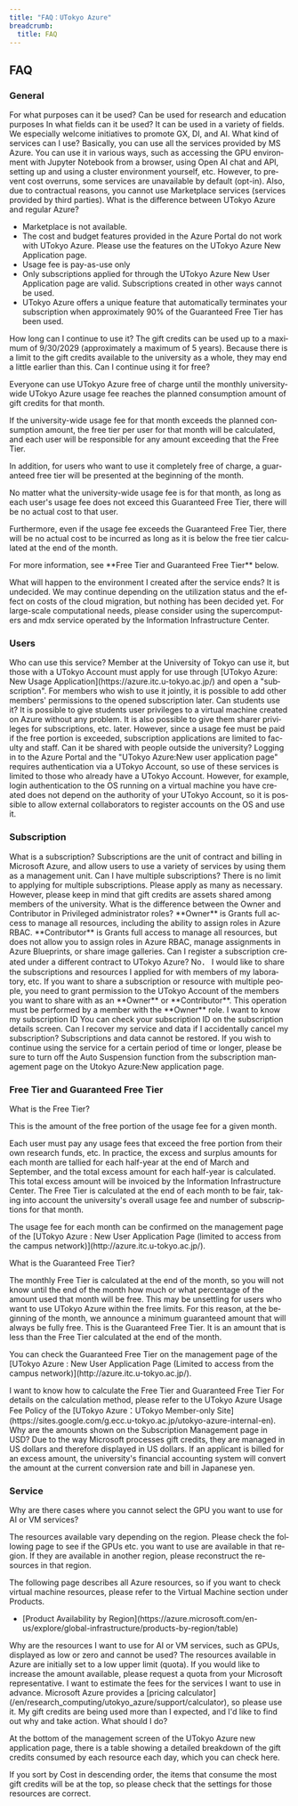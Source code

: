 ```yaml
---
title: "FAQ：UTokyo Azure"
breadcrumb:
  title: FAQ
---
```



## FAQ

### General

<HelpItem lang="en" type="details">
  <Fragment slot="problem">For what purposes can it be used?</Fragment>
  <Fragment slot="solution">Can be used for research and education purposes</Fragment>
</HelpItem>

<HelpItem lang="en" type="details">
  <Fragment slot="problem">In what fields can it be used?</Fragment>
  <Fragment slot="solution">It can be used in a variety of fields. We especially welcome initiatives to promote GX, DI, and AI.</Fragment>
</HelpItem>

<HelpItem lang="en" type="details">
  <Fragment slot="problem">What kind of services can I use?</Fragment>
  <Fragment slot="solution">Basically, you can use all the services provided by MS Azure. You can use it in various ways, such as accessing the GPU environment with Jupyter Notebook from a browser, using Open AI chat and API, setting up and using a cluster environment yourself, etc. However, to prevent cost overruns, some services are unavailable by default (opt-in). Also, due to contractual reasons, you cannot use Marketplace services (services provided by third parties). </Fragment>
</HelpItem>

<HelpItem lang="en" type="details">
  <Fragment slot="problem">What is the difference between UTokyo Azure and regular Azure?</Fragment>
  <Fragment slot="solution"><p><ul><li>Marketplace is not available.</li><li>The cost and budget features provided in the Azure Portal do not work with UTokyo Azure. Please use the features on the UTokyo Azure New Application page.</li><li>Usage fee is pay-as-use only</li><li>Only subscriptions applied for through the UTokyo Azure New User Application page are valid. Subscriptions created in other ways cannot be used.</li><li>UTokyo Azure offers a unique feature that automatically terminates your subscription when approximately 90% of the Guaranteed Free Tier has been used.</li></ul></p></Fragment>
</HelpItem>

<HelpItem lang="en" type="details">
  <Fragment slot="problem">How long can I continue to use it?</Fragment>
  <Fragment slot="solution">The gift credits can be used up to a maximum of 9/30/2029 (approximately a maximum of 5 years). Because there is a limit to the gift credits available to the university as a whole, they may end a little earlier than this.</Fragment>
</HelpItem>

<HelpItem lang="en" type="details">
  <Fragment slot="problem">Can I continue using it for free?</Fragment>
  <Fragment slot="solution"><p>Everyone can use UTokyo Azure free of charge until the monthly university-wide UTokyo Azure usage fee reaches the planned consumption amount of gift credits for that month.</p>
<p>If the university-wide usage fee for that month exceeds the planned consumption amount, the free tier per user for that month will be calculated, and each user will be responsible for any amount exceeding that the Free Tier.</p>
<p>In addition, for users who want to use it completely free of charge, a guaranteed free tier will be presented at the beginning of the month.</p>
<p>No matter what the university-wide usage fee is for that month, as long as each user's usage fee does not exceed this Guaranteed Free Tier, there will be no actual cost to that user.</p>
<p>Furthermore, even if the usage fee exceeds the Guaranteed Free Tier, there will be no actual cost to be incurred as long as it is below the free tier calculated at the end of the month.</p>
<p>For more information, see **Free Tier and Guaranteed Free Tier** below.</p></Fragment>
</HelpItem>

<HelpItem lang="en" type="details">
  <Fragment slot="problem">What will happen to the environment I created after the service ends?</Fragment>
  <Fragment slot="solution">It is undecided. We may continue depending on the utilization status and the effect on costs of the cloud migration, but nothing has been decided yet. For large-scale computational needs, please consider using the supercomputers and mdx service operated by the Information Infrastructure Center.</Fragment>
</HelpItem>

### Users

<HelpItem lang="en" type="details">
  <Fragment slot="problem">Who can use this service?</Fragment>
  <Fragment slot="solution">Member at the University of Tokyo can use it, but those with a UTokyo Account must apply for use through [UTokyo Azure: New Usage Application](https://azure.itc.u-tokyo.ac.jp/) and open a "subscription". For members who wish to use it jointly, it is possible to add other members' permissions to the opened subscription later.</Fragment>
</HelpItem>

<HelpItem lang="en" type="details">
  <Fragment slot="problem">Can students use it?</Fragment>
  <Fragment slot="solution">It is possible to give students user privileges to a virtual machine created on Azure without any problem. It is also possible to give them sharer privileges for subscriptions, etc. later. However, since a usage fee must be paid if the free portion is exceeded, subscription applications are limited to faculty and staff.</Fragment>
</HelpItem>

<HelpItem lang="en" type="details">
  <Fragment slot="problem">Can it be shared with people outside the university?</Fragment>
  <Fragment slot="solution">Logging in to the Azure Portal and the "UTokyo Azure:New user application page" requires authentication via a UTokyo Account, so use of these services is limited to those who already have a UTokyo Account. 
However, for example, login authentication to the OS running on a virtual machine you have created does not depend on the authority of your UTokyo Account, so it is possible to allow external collaborators to register accounts on the OS and use it.</Fragment>
</HelpItem>

### Subscription

<HelpItem lang="en" type="details">
  <Fragment slot="problem">What is a subscription?</Fragment>
  <Fragment slot="solution">Subscriptions are the unit of contract and billing in Microsoft Azure, and allow users to use a variety of services by using them as a management unit.</Fragment>
</HelpItem>

<HelpItem lang="en" type="details">
  <Fragment slot="problem">Can I have multiple subscriptions?</Fragment>
  <Fragment slot="solution">There is no limit to applying for multiple subscriptions. Please apply as many as necessary. However, please keep in mind that gift credits are assets shared among members of the university.</Fragment>
</HelpItem>

<HelpItem lang="en" type="details">
  <Fragment slot="problem">What is the difference between the Owner and Contributor in Privileged administrator roles?</Fragment>
  <Fragment slot="solution">**Owner** is Grants full access to manage all resources, including the ability to assign roles in Azure RBAC.
**Contributor** is Grants full access to manage all resources, but does not allow you to assign roles in Azure RBAC, manage assignments in Azure Blueprints, or share image galleries.</Fragment>
</HelpItem>

<HelpItem lang="en" type="details">
  <Fragment slot="problem">Can I register a subscription created under a different contract to UTokyo Azure?</Fragment>
  <Fragment slot="solution">No．</Fragment>
</HelpItem>

<HelpItem lang="en" type="details">
  <Fragment slot="problem">I would like to share the subscriptions and resources I applied for with members of my laboratory, etc.</Fragment>
  <Fragment slot="solution">If you want to share a subscription or resource with multiple people, you need to grant permission to the UTokyo Account of the members you want to share with as an **Owner** or **Contributor**. This operation must be performed by a member with the **Owner** role.</Fragment>
</HelpItem>

<HelpItem lang="en" type="details">
  <Fragment slot="problem">I want to know my subscription ID</Fragment>
  <Fragment slot="solution">You can check your subscription ID on the subscription details screen.</Fragment>
</HelpItem>

<HelpItem lang="en" type="details">
  <Fragment slot="problem">Can I recover my service and data if I accidentally cancel my subscription?</Fragment>
  <Fragment slot="solution">Subscriptions and data cannot be restored. If you wish to continue using the service for a certain period of time or longer, please be sure to turn off the Auto Suspension function from the subscription management page on the Utokyo Azure:New application page.</Fragment>
</HelpItem>

### Free Tier and Guaranteed Free Tier

<HelpItem lang="en" type="details">
  <Fragment slot="problem">What is the Free Tier?</Fragment>
  <Fragment slot="solution"><p>This is the amount of the free portion of the usage fee for a given month. </p><p>Each user must pay any usage fees that exceed the free portion from their own research funds, etc. In practice, the excess and surplus amounts for each month are tallied for each half-year at the end of March and September, and the total excess amount for each half-year is calculated. This total excess amount will be invoiced by the Information Infrastructure Center. The Free Tier is calculated at the end of each month to be fair, taking into account the university's overall usage fee and number of subscriptions for that month. </p><p>The usage fee for each month can be confirmed on the management page of the [UTokyo Azure : New User Application Page (limited to access from the campus network)](http://azure.itc.u-tokyo.ac.jp/).</p></Fragment>
</HelpItem>

<HelpItem lang="en" type="details">
  <Fragment slot="problem">What is the Guaranteed Free Tier?</Fragment>
  <Fragment slot="solution"><p>The monthly Free Tier is calculated at the end of the month, so you will not know until the end of the month how much or what percentage of the amount used that month will be free. This may be unsettling for users who want to use UTokyo Azure within the free limits. For this reason, at the beginning of the month, we announce a minimum guaranteed amount that will always be fully free. This is the Guaranteed Free Tier. It is an amount that is less than the Free Tier calculated at the end of the month. </p><p>You can check the Guaranteed Free Tier on the management page of the [UTokyo Azure : New User Application Page (Limited to access from the campus network)](http://azure.itc.u-tokyo.ac.jp/).</p></Fragment>
</HelpItem>

<HelpItem lang="en" type="details">
  <Fragment slot="problem">I want to know how to calculate the Free Tier and  Guaranteed Free Tier</Fragment>
  <Fragment slot="solution">For details on the calculation method, please refer to the UTokyo Azure Usage Fee Policy of the [UTokyo Azure：UTokyo Member-only Site](https://sites.google.com/g.ecc.u-tokyo.ac.jp/utokyo-azure-internal-en).</Fragment>
</HelpItem>

<HelpItem lang="en" type="details">
  <Fragment slot="problem">Why are the amounts shown on the Subscription Management page in USD?</Fragment>
  <Fragment slot="solution">Due to the way Microsoft processes gift credits, they are managed in US dollars and therefore displayed in US dollars. If an applicant is billed for an excess amount, the university's financial accounting system will convert the amount at the current conversion rate and bill in Japanese yen.</Fragment>
</HelpItem>

### Service

<HelpItem lang="en" type="details">
  <Fragment slot="problem">Why are there cases where you cannot select the GPU you want to use for AI or VM services?</Fragment>
  <Fragment slot="solution"><p>The resources available vary depending on the region. Please check the following page to see if the GPUs etc. you want to use are available in that region. If they are available in another region, please reconstruct the resources in that region.</p><p>The following page describes all Azure resources, so if you want to check virtual machine resources, please refer to the Virtual Machine section under Products.</p><ul><li>[Product Availability by Region](https://azure.microsoft.com/en-us/explore/global-infrastructure/products-by-region/table)</li></ul></Fragment>
</HelpItem>

<HelpItem lang="ja" type="details">
  <Fragment slot="problem">Why are the resources I want to use for AI or VM services, such as GPUs, displayed as low or zero and cannot be used?</Fragment>
  <Fragment slot="solution">The resources available in Azure are initially set to a low upper limit (quota). If you would like to increase the amount available, please request a quota from your Microsoft representative.</Fragment>
</HelpItem>

<HelpItem lang="ja" type="details">
  <Fragment slot="problem">I want to estimate the fees for the services I want to use in advance.</Fragment>
  <Fragment slot="solution">Microsoft Azure provides a [pricing calculator](/en/research_computing/utokyo_azure/support/calculator), so please use it.</Fragment>
</HelpItem>

<HelpItem lang="ja" type="details">
  <Fragment slot="problem">My gift credits are being used more than I expected, and I'd like to find out why and take action. What should I do?</Fragment>
  <Fragment slot="solution"><p>At the bottom of the management screen of the UTokyo Azure new application page, there is a table showing a detailed breakdown of the gift credits consumed by each resource each day, which you can check here.</p><p>If you sort by Cost in descending order, the items that consume the most gift credits will be at the top, so please check that the settings for those resources are correct.</p></Fragment>
</HelpItem>
